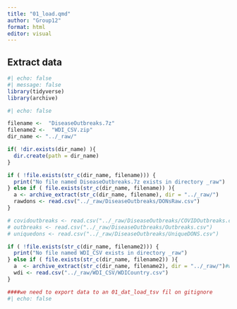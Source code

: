 ```yaml
---
title: "01_load.qmd"
author: "Group12"
format: html
editor: visual
---
```


## Extract data

```r

#| echo: false
#| message: false
library(tidyverse)
library(archive)

```

```r
#| echo: false

filename <-  "DiseaseOutbreaks.7z"
filename2 <-  "WDI_CSV.zip"
dir_name <- "../_raw/"

if( !dir.exists(dir_name) ){
  dir.create(path = dir_name)
}

if ( !file.exists(str_c(dir_name, filename))) {
  print("No file named DiseaseOutbreaks.7z exists in directory _raw")
} else if ( file.exists(str_c(dir_name, filename)) ){ 
  a <- archive_extract(str_c(dir_name, filename), dir = "../_raw/")
  rawdons <- read.csv("../_raw/DiseaseOutbreaks/DONsRaw.csv")
}

# covidoutbreaks <- read.csv("../_raw/DiseaseOutbreaks/COVIDOutbreaks.csv")
# outbreaks <- read.csv("../_raw/DiseaseOutbreaks/Outbreaks.csv")
# uniquedons <- read.csv("../_raw/DiseaseOutbreaks/UniqueDONS.csv")

if ( !file.exists(str_c(dir_name, filename2))) {
  print("No file named WDI_CSV exists in directory _raw")
} else if ( file.exists(str_c(dir_name, filename2)) ){ 
  a  <- archive_extract(str_c(dir_name, filename2), dir = "../_raw/")#why do we need to assign the function to "a" ? and do we now need to assign it to "b" istead?
  wdi <- read.csv("../_raw/WDI_CSV/WDICountry.csv")
}


```

```r
####we need to export data to an 01_dat_load_tsv fil on gitignore
#| echo: false



```

